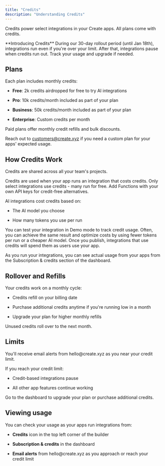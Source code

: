 ```yaml
---
title: "Credits"
description: "Understanding Credits"
---
```


Credits power select integrations in your Create apps. All plans come with credits.

<Info>
**Introducing Credits** During our 30-day rollout period (until Jan 18th), integrations run even if you're over your limit. After that, integrations pause when credits run out. Track your usage and upgrade if needed.
</Info>

## Plans

Each plan includes monthly credits:

* **Free**: 2k credits airdropped for free to try AI integrations

* **Pro**: 10k credits/month included as part of your plan

* **Business**: 50k credits/month included as part of your plan

* **Enterprise**: Custom credits per month

Paid plans offer monthly credit refills and bulk discounts.

Reach out to [customers@create.xyz](mailto:customer@create.xyz) if you need a custom plan for your apps' expected usage.

## How Credits Work

Credits are shared across all your team's projects.

Credits are used when your app runs an integration that costs credits. Only select integrations use credits - many run for free. Add Functions with your own API keys for credit-free alternatives.

AI integrations cost credits based on:

* The AI model you choose

* How many tokens you use per run

You can test your integration in Demo mode to track credit usage. Often, you can achieve the same result and optimize costs by using fewer tokens per run or a cheaper AI model. Once you publish, integrations that use credits will spend them as users use your app.

As you run your integrations, you can see actual usage from your apps from the Subscription & credits section of the dashboard.

## Rollover and Refills

Your credits work on a monthly cycle:

* Credits refill on your billing date

* Purchase additional credits anytime if you're running low in a month

* Upgrade your plan for higher monthly refills

Unused credits roll over to the next month.

## Limits

You'll receive email alerts from hello\@create.xyz as you near your credit limit.

If you reach your credit limit:

* Credit-based integrations pause

* All other app features continue working

Go to the dashboard to upgrade your plan or purchase additional credits.

## Viewing usage

You can check your usage as your apps run integrations from:

* **Credits** icon in the top left corner of the builder

* **Subscription & credits** in the dashboard

* **Email alerts** from hello\@create.xyz as you approach or reach your credit limit

